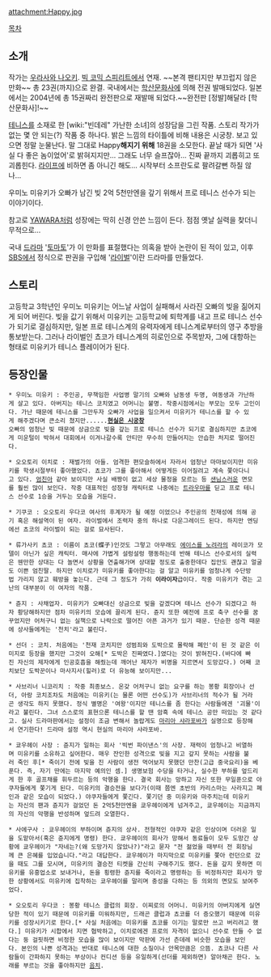 attachment:Happy.jpg

[[목차]]
== 소개 ==
작가는 [[우라사와 나오키]]. [[빅 코믹 스피리트]]에서 연재. ~~본격 팬티지만 부끄럽지 않은 만화~~ 총 23권(까지)으로 완결. 국내에서는 [[학산문화사]]에 의해 전권 발매되었다.
일본에서는 2004년에 총 15권짜리 완전판으로 재발매 되었다.~~완전판 [정발]해달라 [학산문화사]!~~

[[테니스]]를 소재로 한 [wiki:"빈데레" 가난한 소녀]의 성장담을 그린 작품. 스토리 작가가 없는 몇 안 되는(?) 작품 중 하나다. 밝은 느낌의 타이틀에 비해 내용은 시궁창. 보고 있으면 정말 눈물난다. 말 그대로 Happy'''해지기 위해''' 18권을 소모한다. 끝날 때가 되면 '사실 다 좋은 놈이었어'로 밝혀지지만... 그래도 너무 슬프잖아... 진짜 끝까지 괴롭히고 또 괴롭힌다. [[라이프]]에 비하면 좀 아니긴 해도... 시작부터 소프란도로 팔려갈뻔 하질 않나...

우미노 미유키가 오빠가 남긴 빚 2억 5천만엔을 갚기 위해서 프로 테니스 선수가 되는 이야기이다. 

참고로 [[YAWARA]]처럼 성장에는 딱히 신경 안쓴 느낌이 든다. 점점 옛날 실력을 찾더니 무적으로...

국내 [[드라마]] '[[토마토]]'가 이 만화를 표절했다는 의혹을 받아 논란이 된 적이 있고, 이후 [[SBS]]에서 정식으로 판권을 구입해 '[[라이벌]]'이란 드라마를 만들었다. 
 
== 스토리 ==
고등학교 3학년인 우미노 미유키는 어느날 사업이 실패해서 사라진 오빠의 빚을 짊어지게 되어 버린다. 빚을 값기 위해서 미유키는 고등학교에 퇴학계를 내고 프로 테니스 선수가 되기로 결심하지만, 일본 프로 테니스계의 유력자에게 테니스계로부터의 영구 추방을 통보받는다. 그러나 라이벌인 쵸코가 테니스계의 히로인으로 주목받자, 그에 대항하는 형태로 미유키가 테니스 플레이어가 된다.

== 등장인물 ==

 * 우미노 미유키 : 주인공, 무책임한 사업병 말기의 오빠와 남동생 두명, 여동생과 가난하게 살고 있다. 아버지는 테니스 코치였고 어머니는 불명. 작중시점에서는 부모는 모두 고인이다. 가난 때문에 테니스를 그만두자 오빠가 사업을 일으켜서 미유키가 테니스를 할 수 있게 해주겠다며 큰소리 쳤지만......'''[[현실은 시궁창]]'''
 오빠의 엄청난 빚 때문에 상금으로 빚을 갚는 프로 테니스 선수가 되기로 결심하지만 쵸코에게 미운털이 박혀서 대회에서 이겨나갈수록 안티만 무수히 만들어지는 안습한 처지로 떨어진다.

 * 오오토리 이치로 : 재벌가의 아들. 엄격한 편모슬하에서 자라서 엄청난 마마보이지만 미유키를 학생시절부터 좋아했었다. 쵸코가 그를 좋아해서 어떻게든 이어질려고 계속 쫓아다니고 있다. [[엄친아]] 같아 보이지만 사실 배짱이 없고 세상 물정을 모르는 등 [[샌님]]스러운 면모를 훨씬 많이 보인다. 작중 대표적인 성장형 캐릭터로 나중에는 [[트라우마]]를 딛고 프로 테니스 선수로 1승을 거두는 모습을 거둔다.

 * 기쿠코 : 오오토리 우다코 여사의 후계자가 될 예정 이었으나 주인공의 천재성에 의해 공기 혹은 해설역이 된 여자. 라이벌에서 조력자 중의 하나로 다운그레이드 된다. 하지만 엔딩에선 쵸코의 라이벌이 되는 걸로 묘사된다.

 * 류가사키 쵸코 : 이름이 쵸코(蝶子)인것도 그렇고 아무래도 [[에이스를 노려라]]의 레이코가 모델이 아닌가 싶은 캐릭터. 매사에 가볍게 설렁설렁 행동하는데 반해 테니스 선수로서의 실력은 웬만한 상대는 다 놀면서 상황을 연출해가며 상대할 정도로 출중한데다 집안도 괜찮고 얼굴도 이쁜 엄친딸. 하지만 이치로가 미유키를 좋아한다는 걸 알고 미유키를 엄청나게 수단방법 가리지 않고 훼방을 놓는다. 근데 그 정도가 가히 '''이라이자'''급이다. 작중 미유키가 겪는 고난의 대부분이 이 여자의 작품. 

 * 쥰지 : 사채업자. 미유키가 오빠대신 상금으로 빚을 갚겠다며 테니스 선수가 되겠다고 하자 황당해하지만 점차 미유키의 모습에 끌리게 된다. 쥰지 또한 예전에 프로 축구 선수를 꿈꾸었지만 어처구니 없는 실책으로 나락으로 떨어진 아픈 과거가 있기 때문. 단순한 성격 때문에 상사들에게는 '천치'라고 불린다.

 * 선더 : 코치. 처음에는 '천재 코치지만 성범죄와 도박으로 몰락해 폐인'이 된 것 같은 이미지로 등장을 했지만 그것이 오해[* 도박은 진짜였다.]였다는 것이 밝혀진다.(바다에 빠진 자신의 제자에게 인공호흡을 해줬는데 깨어난 제자가 비명을 지르면서 도망갔다.) 어째 코치보단 도박꾼이나 마사지사(힐러)로 더 유능해 보이지만...

 * 사브리너 니코리치 : 작중 최종보스. 온갖 어처구니 없는 요구를 하는 봉황 회장이나 선더, 아랑 코치조차도 처음에는 미유키(는 물론 어떤 선수도)가 사브리너의 적수가 될 거라곤 생각도 하지 못했다. 정식 별명은 '여왕'이지만 테니스를 좀 한다는 사람들에겐 '괴물'이라고 불린다. 그녀 스스로의 표현으론 테니스를 할 땐 암흑 속에 테니스 공만 떠있는 것 같다고. 실사 드라마판에서는 설정이 조금 변해서 놀랍게도 [[마리아 샤라포바]]가 실명으로 등장해서 연기한다! 드라마 설정 역시 현실의 마리아 샤라포바. 

 * 쿄우헤이 사장 : 쥰지가 일하는 회사 '빅번 파이낸스'의 사장. 재력이 엄청나고 비열하며 미유키를 소유하고 싶어한다. 매우 잔인한 성격으로 빚을 지고 갚지 못하는 사람을 불러 죽인 후[* 죽이기 전에 빚을 진 사람이 생전 먹어보지 못했던 만찬(고급 중국요리)을 베푼다. 즉, 자기 딴에는 마지막 예의인 셈.] 생명보험 수당을 타거나, 실수한 부하를 엎드리게 한 후 골프채를 휘두르는 등의 악행을 한다. 결국 회사는 망하고 자신 또한 무일푼으로 야쿠자들에게 쫓기게 된다. 미유키의 결승전을 보다가(이때 쯤엔 초반의 카리스마는 사라지고 폐인과 같은 모습이 되었다.) 야쿠자들에게 쫓긴다. 쫓기던 중 미유키와 마주치는데 미유키는 자신의 팬과 쥰지가 걸었던 돈 2억5천만엔을 쿄우헤이에게 넘겨주고, 쿄우헤이는 지금까지의 자신의 악행을 반성하며 엎드려 오열한다.

 * 사에구사 : 쿄우헤이의 부하이며 쥰지의 상사. 전형적인 야쿠자 같은 인상이며 더러운 일을 도맡아서(혹은 쥰지에게 명령) 한다. 쿄우헤이의 회사가 망해서 동료들이 모두 도망간 상황에 쿄우헤이가 "자네는?(왜 도망가지 않았나?)"라고 묻자 "전 젊었을 때부터 전 회장님께 큰 은혜를 입었습니다."라고 대답한다. 쿄우헤이가 마지막으로 미유키를 쫓아 런던으로 갔을 때도 그를 모시며, 미유키의 결승전 티켓을 간신히 구해주기도 했다. 돈을 갚지 못하면 미유키를 유흥업소로 보내거나, 돈을 횡령한 쥰지를 죽이라고 명령하는 등 비정하지만 회사가 망한 상황에서도 미유키에 집착하는 쿄우헤이를 말리며 충성을 다하는 등 의외의 면모도 보여주었다.

 * 오오토리 우다코 : 봉황 테니스 클럽의 회장. 이찌로의 어머니. 미유키의 아버지에게 실연당한 적이 있기 때문에 미유키를 미워하지만, 드래곤 클럽과 쵸코를 더 증오했기 때문에 미유키를 성장시키기로 한다.[* 사실 처음에는 미유키를 쵸코를 이기는 말로만 쓰고 버리려고 했다.] 미유키가 시합에서 지면 협박하고, 이치로에겐 프로의 자격이 없으니 선수로 만들 수 없다는 둥 걸핏하면 비정한 모습을 많이 보이지만 막판에 가선 츤데레 비슷한 모습을 보인다. 본인의 나쁜 성격과는 반대로 테니스에 대한 소질이나 안목만큼은 으뜸. 쵸코나 다른 사람들이 간파하지 못하는 부상이나 컨디션 등을 유일하게(선더를 제외하면) 알아채곤 한다. 노래를 부르는 것을 좋아하지만 [[음치]].
